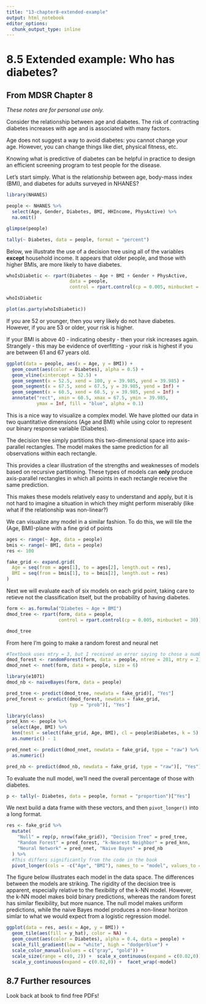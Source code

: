 ```yaml
---
title: "13-chapter8-extended-example"
output: html_notebook
editor_options: 
  chunk_output_type: inline
---
```


# 8.5 Extended example: Who has diabetes?
## From MDSR Chapter 8

*These notes are for personal use only.*

Consider the relationship between age and diabetes. The risk of contracting diabetes increases with age and is associated with many factors. 

Age does not suggest a way to avoid diabetes: you cannot change your age. However, you can change things like diet, physical fitness, etc.

Knowing what is predictive of diabetes can be helpful in practice to design an efficient screening program to test people for the disease.

Let's start simply. What is the relationship between age, body-mass index (BMI), and diabetes for adults surveyed in NHANES?

```r
library(NHANES)

people <- NHANES %>% 
  select(Age, Gender, Diabetes, BMI, HHIncome, PhysActive) %>% 
  na.omit()

glimpse(people)

tally(~ Diabetes, data = people, format = "percent")
```

Below, we illustrate the use of a decision tree using all of the variables **except** household income. It appears that older people, and those with higher BMIs, are more likely to have diabetes.

```r
whoIsDiabetic <- rpart(Diabetes ~ Age + BMI + Gender + PhysActive,
                       data = people,
                       control = rpart.control(cp = 0.005, minbucket = 30))

whoIsDiabetic

plot(as.party(whoIsDiabetic))
```

If you are 52 or younger, then you very likely do not have diabetes. However, if you are 53 or older, your risk is higher.

If your BMI is above 40 - indicating obesity - then your risk increases again. Strangely - this may be evidence of overfitting - your risk is highest if you are between 61 and 67 years old.

```r
ggplot(data = people, aes(x = Age, y = BMI)) +
  geom_count(aes(color = Diabetes), alpha = 0.5) +
  geom_vline(xintercept = 52.5) +
  geom_segment(x = 52.5, xend = 100, y = 39.985, yend = 39.985) +
  geom_segment(x = 67.5, xend = 67.5, y = 39.985, yend = Inf) +
  geom_segment(x = 60.5, xend = 60.5, y = 39.985, yend = Inf) +
  annotate("rect", xmin = 60.5, xmax = 67.5, ymin = 39.985,
           ymax = Inf, fill = "blue", alpha = 0.1)
```

This is a nice way to visualize a complex model. We have plotted our data in two quantitative dimensions (Age and BMI) while using color to represent our binary response variable (Diabetes). 

The decision tree simply partitions this two-dimensional space into axis-parallel rectangles. The model makes the same prediction for all observations within each rectangle.

This provides a clear illustration of the strengths and weaknesses of models based on recursive partitioning. These types of models can **only** produce axis-parallel rectangles in which all points in each rectangle receive the same prediction.

This makes these models relatively easy to understand and apply, but it is not hard to imagine a situation in which they might perform miserably (like what if the relationship was non-linear?)

We can visualize any model in a similar fashion. To do this, we will tile the (Age, BMI)-plane with a fine grid of points

```r
ages <- range(~ Age, data = people)
bmis <- range(~ BMI, data = people)
res <- 100

fake_grid <- expand.grid(
  Age = seq(from = ages[1], to = ages[2], length.out = res),
  BMI = seq(from = bmis[1], to = bmis[2], length.out = res)
)
```

Next we will evaluate each of six models on each grid point, taking care to retieve not the classification itself, but the probability of having diabetes.

```r
form <- as.formula("Diabetes ~ Age + BMI")
dmod_tree <- rpart(form, data = people,
                   control = rpart.control(cp = 0.005, minbucket = 30))

dmod_tree
```

From here I'm going to make a random forest and neural net
```r
#Textbook uses mtry = 3, but I received an error saying to chose a number in a valid range
dmod_forest <- randomForest(form, data = people, ntree = 201, mtry = 2)
dmod_nnet <- nnet(form, data = people, size = 6)

library(e1071)
dmod_nb <- naiveBayes(form, data = people)

pred_tree <- predict(dmod_tree, newdata = fake_grid)[, "Yes"]
pred_forest <- predict(dmod_forest, newdata = fake_grid,
                       typ = "prob")[, "Yes"]

library(class)
pred_knn <- people %>% 
  select(Age, BMI) %>% 
  knn(test = select(fake_grid, Age, BMI), cl = people$Diabetes, k = 5) %>% 
  as.numeric() - 1

pred_nnet <- predict(dmod_nnet, newdata = fake_grid, type = "raw") %>% 
  as.numeric()

pred_nb <- predict(dmod_nb, newdata = fake_grid, type = "raw")[, "Yes"]
```

To evaluate the null model, we'll need the overall percentage of those with diabetes.

```r
p <- tally(~ Diabetes, data = people, format = "proportion")["Yes"]
```

We next build a data frame with these vectors, and then `pivot_longer()` into a long format.

```r
res <- fake_grid %>% 
  mutate(
    "Null" = rep(p, nrow(fake_grid)), "Decision Tree" = pred_tree,
    "Random Forest" = pred_forest, "k-Nearest Neighbor" = pred_knn,
    "Neural Network" = pred_nnet, "Naive Bayes" = pred_nb
  ) %>% 
  #This differs significantly from the code in the book
  pivot_longer(cols = -c("Age", "BMI"), names_to = "model", values_to = "y_hat")
```

The figure below illustrates each model in the data space. The differences between the models are striking. The rigidity of the decision tree is apparent, especially relative to the flexibility of the k-NN model. However, the k-NN model makes bold binary predictions, whereas the random forest has similar flexibility, but more nuance. The null model makes uniform predictions, while the naive Bayes model produces a non-linear horizon simlar to what we would expect from a logistic regression model.

```r
ggplot(data = res, aes(x = Age, y = BMI)) +
  geom_tile(aes(fill = y_hat), color = NA) +
  geom_count(aes(color = Diabetes), alpha = 0.4, data = people) +
  scale_fill_gradient(low = "white", high = "dodgerblue") +
  scale_color_manual(values = c("gray", "gold")) +
  scale_size(range = c(0, 2)) +  scale_x_continuous(expand = c(0.02,0)) +
  scale_y_continuous(expand = c(0.02,0)) +  facet_wrap(~model) 
```

## 8.7 Further resources
Look back at book to find free PDFs!